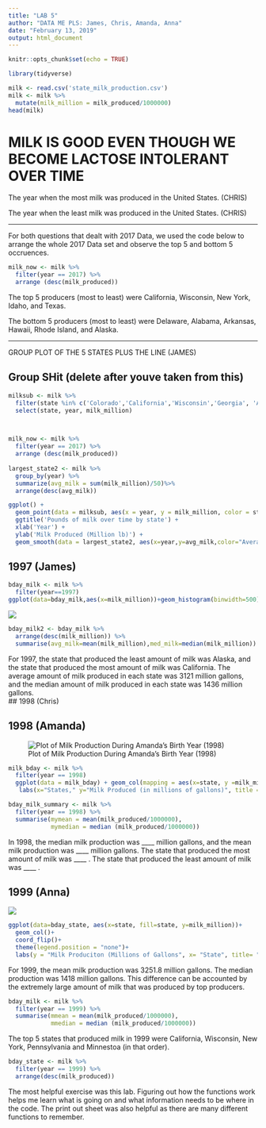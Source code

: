 ---
title: "LAB 5"
author: "DATA ME PLS: James, Chris, Amanda, Anna"
date: "February 13, 2019"
output: html_document
---

```{r setup, include=FALSE}
knitr::opts_chunk$set(echo = TRUE)

library(tidyverse)

milk <- read.csv('state_milk_production.csv')
milk <- milk %>%
  mutate(milk_million = milk_produced/1000000)
head(milk)
```
# MILK IS GOOD EVEN THOUGH WE BECOME LACTOSE INTOLERANT OVER TIME
The year when the most milk was produced in the United States. (CHRIS)

The year when the least milk was produced in the United States. (CHRIS)

---

For both questions that dealt with 2017 Data, we used the code below to arrange the whole 2017 Data set and observe the top 5 and bottom 5 occruences. 

```{r, eval=FALSE}
milk_now <- milk %>%
  filter(year == 2017) %>%
  arrange (desc(milk_produced)) 
```
The top 5 producers (most to least) were California, Wisconsin, New York, Idaho, and Texas.

The bottom 5 producers (most to least) were Delaware, Alabama, Arkansas, Hawaii, Rhode Island, and Alaska. 

---

GROUP PLOT OF THE 5 STATES PLUS THE LINE (JAMES)

## Group SHit (delete after youve taken from this)
```{r, eval=FALSE}
milksub <- milk %>%
  filter(state %in% c('Colorado','California','Wisconsin','Georgia', 'Alaska')) %>%
  select(state, year, milk_million)


  
milk_now <- milk %>%
  filter(year == 2017) %>%
  arrange (desc(milk_produced)) 
  
largest_state2 <- milk %>%
  group_by(year) %>%
  summarize(avg_milk = sum(milk_million)/50)%>%
  arrange(desc(avg_milk))

ggplot() +
  geom_point(data = milksub, aes(x = year, y = milk_million, color = state)) + 
  ggtitle('Pounds of milk over time by state') +
  xlab('Year') +
  ylab('Milk Produced (Million lb)') +
  geom_smooth(data = largest_state2, aes(x=year,y=avg_milk,color="Average Milk"))
```

## 1997 (James)
```{r,eval=FALSE}
bday_milk <- milk %>%
  filter(year==1997)
ggplot(data=bday_milk,aes(x=milk_million))+geom_histogram(binwidth=500)+labs(x="Milk Produced in Millions",y="Count",title="Distribution of Milk Produced in 1997")  
```
![](plots/james_plot.png)
```{r,eval=FALSE}
bday_milk2 <- bday_milk %>%
  arrange(desc(milk_million)) %>%
  summarise(avg_milk=mean(milk_million),med_milk=median(milk_million))
```
For 1997, the state that produced the least amount of milk was Alaska, and the state that produced the most amount of milk was California. The average amount of milk produced in each state was 3121 million gallons, and the median amount of milk produced in each state was 1436 million gallons.  
## 1998 (Chris)

## 1998 (Amanda)

![Plot of Milk Production During Amanda's Birth Year (1998)](plots/AmandaMilkPlot.png)

```{r,eval=FALSE}
milk_bday <- milk %>%
  filter(year == 1998)
  ggplot(data = milk_bday) + geom_col(mapping = aes(x=state, y =milk_million, fill=state)) +
   labs(x="States," y="Milk Produced (in millions of gallons)", title = "Milk Production by State in 1998" )
```

```{r,eval=FALSE}
bday_milk_summary <- milk %>%
  filter(year == 1998) %>%
  summarise(mymean = mean(milk_produced/1000000),
            mymedian = median (milk_produced/1000000))

```

In 1998, the median milk production was ____ million gallons, and the mean milk  production was ____ million gallons. 
The state that produced the most amount of milk was ____ . The state that produced the least amount of milk was ____ .

## 1999 (Anna)
![](plots/Anna's Plot.png)

```{r, eval=FALSE}
ggplot(data=bday_state, aes(x=state, fill=state, y=milk_million))+
  geom_col()+
  coord_flip()+
  theme(legend.position = "none")+
  labs(y = "Milk Produciton (Millions of Gallons", x= "State", title= "Milk Production by State in 1999")
```

For 1999, the mean milk production was 3251.8 million gallons. The median production was 1418 million gallons. This difference can be accounted by the extremely large amount of milk that was produced by top producers.

```{r, eval=FALSE}
bday_milk <- milk %>%
  filter(year == 1999) %>%
  summarise(mmean = mean(milk_produced/1000000),
            mmedian = median (milk_produced/1000000))
```            
The top 5 states that produced milk in 1999 were California, Wisconsin, New York, Pennsylvania and Minnestoa (in that order).

```{r, eval=FALSE}
bday_state <- milk %>%
  filter(year == 1999) %>%
  arrange(desc(milk_produced))
```
The most helpful exercise was this lab. Figuring out how the functions work helps me learn what is going on and what information needs to be where in the code. The print out sheet was also helpful as there are many different functions to remember.